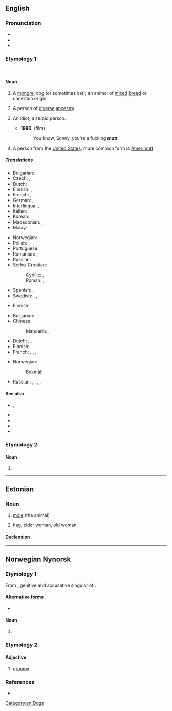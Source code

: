{{also|mutt’|Mutt}}
==English==

===Pronunciation===
* {{IPA|en|/mʌt/}}
* {{audio|en|en-us-mutt.ogg|Audio (US)}}
* {{rhymes|en|ʌt}}

===Etymology 1===
{{clipping|en|muttonhead}}.

====Noun====
{{en-noun}}

# A [[mongrel]] dog (or sometimes cat); an animal of [[mixed]] [[breed]] or uncertain origin.
#: {{cot|en|moggy}}
# {{lb|en|figuratively|sometimes|derogatory}} A person of [[diverse]] [[ancestry]].
# {{lb|en|chiefly|US|slang|derogatory}} An idiot, a stupid person.
#* '''1990''', ''{{w|Goodfellas}}'' (film)
#*: You know, Sonny, you're a fucking '''mutt'''.
# {{lb|en|Internet slang|derogatory}} A person from the [[United States]]; more common form is [[Amerimutt]].

=====Translations=====
{{trans-top|mongrel dog}}
* Bulgarian: {{t+|bg|помияр|m}}
* Czech: {{t|cs|vořech|?}}, {{t+|cs|kříženec|m}}
* Dutch: {{t+|nl|bastaard|?}}
* Finnish: {{t+|fi|rakki}}, {{t+|fi|piski}}
* French: {{t+|fr|bâtard|m}}, {{t+|fr|corniaud|m}} {{qualifier|slang}}
* German: {{t+|de|Promenadenmischung|f}}, {{t+|de|Köter|m}}
* Interlingua: {{t|ia|[[can]] [[mesticiar|mesticiate]]}}, {{t|ia|[[can]] [[bastarde]]}}
* Italian: {{t|it|bastardino|m}}
* Korean: {{t+|ko|똥개}}
* Macedonian: {{t|mk|’ртка|f}}, {{t|mk|џукела|f}}
* Malay: {{t|ms|anjing campuran}}
{{trans-mid}}
* Norwegian: {{t+|no|kjøter|m}}
* Polish: {{t+|pl|kundel|m}}, {{t+|pl|mieszaniec|m}}
* Portuguese: {{t+|pt|vira-lata|m}}
* Romanian: {{t+|ro|corcitură|f}}
* Russian: {{t+|ru|дворня́жка|f}}
* Serbo-Croatian:
*: Cyrillic: {{t|sh|мјеша́нац|m}}, {{t|sh|џу̀кела|f}}
*: Roman: {{t+|sh|mješánac|m}}, {{t+|sh|džùkela|f}}
* Spanish: {{t+|es|chucho|m}}, {{t+|es|quiltro|m}} {{qualifier|Chile}}
* Swedish: {{t+|sv|byracka|c}} {{qualifier|derogatory}}, {{t+|sv|gatukorsning|c}}, {{t|sv|blandrashund|c}}
{{trans-bottom}}

{{trans-top|person of diverse ancestry}}
* Finnish: {{t+|fi|sekasikiö}} {{q|derogatory}}
{{trans-mid}}
{{trans-bottom}}

{{trans-top|idiot, stupid person}}
* Bulgarian: {{t+|bg|глупак|m}}
* Chinese:
*: Mandarin: {{t+|cmn|雜種}}, {{t+|cmn|杂种|tr=zázhǒng}} 
* Dutch: {{t|nl|halve gare|?}}, {{t+|nl|idioot|?}}, {{t+|nl|domkop|?}} 
* Finnish: {{t+|fi|tolvana}}
* French: {{t+|fr|crétin|m}}, {{t+|fr|imbécile|m}}, {{t+|fr|con|m}}, {{t+|fr|corniaud|m}} 
{{trans-mid}}
* Norwegian:
*: Bokmål: {{t+|nb|tulling|?}} 
* Russian: {{t+|ru|по́месь|f}}, {{t+|ru|полукро́вка|m|f}}, {{t+|ru|мети́с|m}}, {{t+|ru|мети́ска|f}}, {{qualifier|bastard}} {{t+|ru|ублю́док|m}}
{{trans-bottom}}

====See also====
* {{l|en|bitsa}}, {{l|en|bitser}}
* {{l|en|cur}}
* {{l|en|Heinz 57}}
* {{l|en|mongrel}}
* {{l|en|Mutt and Jeff}}

===Etymology 2===

====Noun====
{{en-noun}}

# {{alternative form of|en|matha}}

[[Category:en:Dogs]]

----

==Estonian==

===Noun===
{{et-noun|muti|mutti}}

# [[mole]] (the animal)
# {{label|et|colloquial}} [[hag]], [[elder]] [[woman]], [[old]] [[woman]]

====Declension====
{{et-decl-riik|mutt|mut|i}}

----

==Norwegian Nynorsk==

===Etymology 1===
{{wp|lang=nn|Pesk|mutt}}
From {{bor|nn|se|muottá}}, genitive and accusative singular of {{m|se|muoddá}}.

====Alternative forms====
* {{alter|nn|mudd}} {{q|alternative form based on the nominative form of the Samic origin}}

====Noun====
{{nn-noun-m1}}

# {{lb|nn|clothing}} {{rfdef|nn}}

===Etymology 2===

====Adjective====
{{nn-adj-2}}

# [[grumpy]]

===References===
* {{R:The Nynorsk Dictionary}}